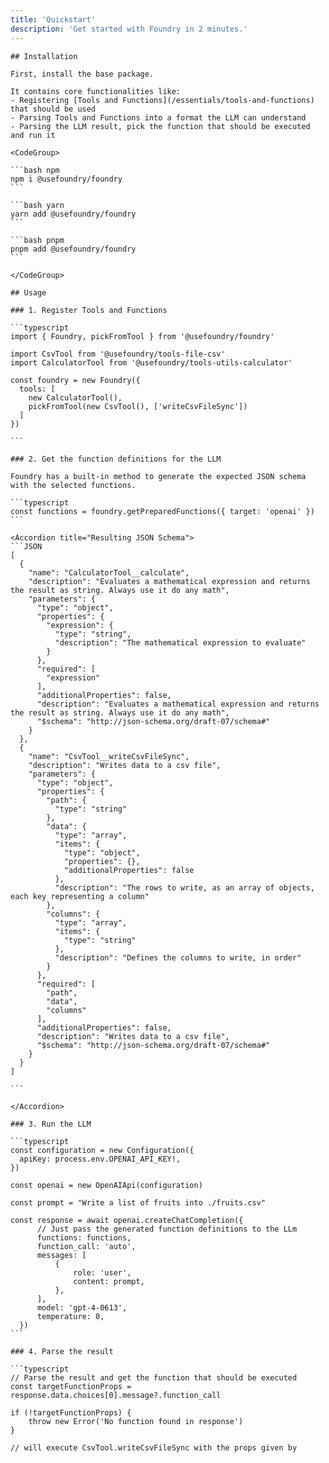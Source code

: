 ```yaml
---
title: 'Quickstart'
description: 'Get started with Foundry in 2 minutes.'
---
```


<Tabs>
  <Tab title="Use Foundry with LLMs">

    ## Installation

    First, install the base package.

    It contains core functionalities like:
    - Registering [Tools and Functions](/essentials/tools-and-functions) that should be used
    - Parsing Tools and Functions into a format the LLM can understand
    - Parsing the LLM result, pick the function that should be executed and run it

    <CodeGroup>

    ```bash npm
    npm i @usefoundry/foundry
    ```

    ```bash yarn
    yarn add @usefoundry/foundry
    ```

    ```bash pnpm
    pnpm add @usefoundry/foundry
    ```

    </CodeGroup>

    ## Usage

    ### 1. Register Tools and Functions

    ```typescript
    import { Foundry, pickFromTool } from '@usefoundry/foundry'

    import CsvTool from '@usefoundry/tools-file-csv'
    import CalculatorTool from '@usefoundry/tools-utils-calculator'

    const foundry = new Foundry({
      tools: [
        new CalculatorTool(),
        pickFromTool(new CsvTool(), ['writeCsvFileSync'])
      ]
    })

    ```

    ### 2. Get the function definitions for the LLM

    Foundry has a built-in method to generate the expected JSON schema with the selected functions.

    ```typescript
    const functions = foundry.getPreparedFunctions({ target: 'openai' })
    ```

    <Accordion title="Resulting JSON Schema">
    ```JSON
    [
      {
        "name": "CalculatorTool__calculate",
        "description": "Evaluates a mathematical expression and returns the result as string. Always use it do any math",
        "parameters": {
          "type": "object",
          "properties": {
            "expression": {
              "type": "string",
              "description": "The mathematical expression to evaluate"
            }
          },
          "required": [
            "expression"
          ],
          "additionalProperties": false,
          "description": "Evaluates a mathematical expression and returns the result as string. Always use it do any math",
          "$schema": "http://json-schema.org/draft-07/schema#"
        }
      },
      {
        "name": "CsvTool__writeCsvFileSync",
        "description": "Writes data to a csv file",
        "parameters": {
          "type": "object",
          "properties": {
            "path": {
              "type": "string"
            },
            "data": {
              "type": "array",
              "items": {
                "type": "object",
                "properties": {},
                "additionalProperties": false
              },
              "description": "The rows to write, as an array of objects, each key representing a column"
            },
            "columns": {
              "type": "array",
              "items": {
                "type": "string"
              },
              "description": "Defines the columns to write, in order"
            }
          },
          "required": [
            "path",
            "data",
            "columns"
          ],
          "additionalProperties": false,
          "description": "Writes data to a csv file",
          "$schema": "http://json-schema.org/draft-07/schema#"
        }
      }
    ]

    ```

    </Accordion>

    ### 3. Run the LLM

    ```typescript
    const configuration = new Configuration({
      apiKey: process.env.OPENAI_API_KEY!,
    })

    const openai = new OpenAIApi(configuration)

    const prompt = "Write a list of fruits into ./fruits.csv"

    const response = await openai.createChatCompletion({
          // Just pass the generated function definitions to the LLm
          functions: functions,
          function_call: 'auto',
          messages: [
              {
                  role: 'user',
                  content: prompt,
              },
          ],
          model: 'gpt-4-0613',
          temperature: 0,
      })
    ```

    ### 4. Parse the result

    ```typescript
    // Parse the result and get the function that should be executed
    const targetFunctionProps = response.data.choices[0].message?.function_call

    if (!targetFunctionProps) {
        throw new Error('No function found in response')
    }

    // will execute CsvTool.writeCsvFileSync with the props given by